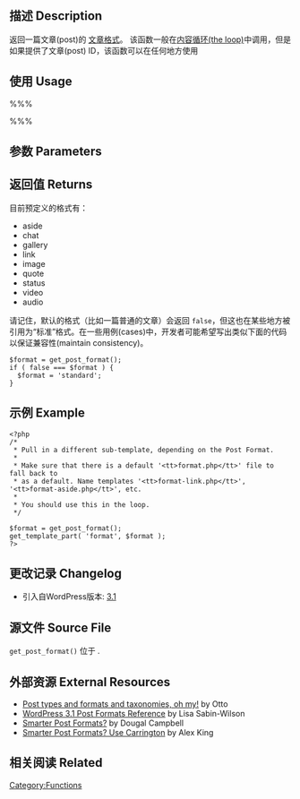 {{Languages|
{{en|Function Reference/get_post_format}}
{{ko|Function Reference/get_post_format}}
{{es|Function Reference/get_post_format}}
{{ja|関数リファレンス/get_post_format}}
{{zh-cn|函数参考/get_post_format}}
}}

==描述 Description ==

返回一篇文章(post)的 [[Post Formats|文章格式]]。 该函数一般在[[The Loop|内容循环(the loop)]]中调用，但是如果提供了文章(post) ID，该函数可以在任何地方使用

==使用 Usage ==

%%%<?php $format = get_post_format( $post_id ); ?>%%%

==参数 Parameters ==

{{Parameter|$post_id|integer|ID of the post. 文章的ID。|Optional|current loop post}}

==返回值 Returns ==
{{Return|Format|string|The format of the post, or <tt>false</tt> if no format is set. 文章的格式，若未设定文章格式，则会返回false}}

目前预定义的格式有：

* aside
* chat
* gallery
* link
* image
* quote
* status
* video
* audio

请记住，默认的格式（比如一篇普通的文章）会返回 <tt>false</tt>，但这也在某些地方被引用为“标准”格式。在一些用例(cases)中，开发者可能希望写出类似下面的代码以保证兼容性(maintain consistency)。

<pre>
$format = get_post_format();
if ( false === $format ) {
  $format = 'standard';
}
</pre>

==示例 Example ==
<pre>
<?php
/*
 * Pull in a different sub-template, depending on the Post Format.
 *
 * Make sure that there is a default '<tt>format.php</tt>' file to fall back to
 * as a default. Name templates '<tt>format-link.php</tt>', '<tt>format-aside.php</tt>', etc.
 *
 * You should use this in the loop.
 */

$format = get_post_format();
get_template_part( 'format', $format );
?>
</pre>

==更改记录 Changelog ==

* 引入自WordPress版本: [[Version 3.1|3.1]]

==源文件 Source File ==

<tt>get_post_format()</tt> 位于 {{Trac|wp-includes/post-formats.php}}.

==外部资源 External Resources ==

* [http://ottopress.com/2010/post-types-and-formats-and-taxonomies-oh-my/ Post types and formats and taxonomies, oh my!] by Otto
* [http://lisasabin-wilson.com/wordpress-3-1-post-formats-reference WordPress 3.1 Post Formats Reference] by Lisa Sabin-Wilson
* [http://dougal.gunters.org/blog/2010/12/10/smarter-post-formats Smarter Post Formats?] by Dougal Campbell
* [http://alexking.org/blog/2010/12/14/smarter-post-formats-use-carrington Smarter Post Formats? Use Carrington] by Alex King

==相关阅读 Related ==

{{Post Formats}}

{{Tag Footer}}

[[Category:Functions]]